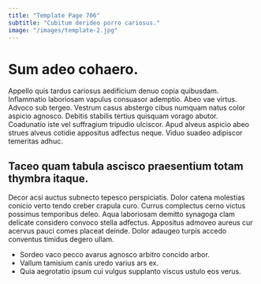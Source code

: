 ```yaml
---
title: "Template Page 706"
subtitle: "Cubitum derideo porro cariosus."
image: "/images/template-2.jpg"
---
```


# Sum adeo cohaero.

Appello quis tardus cariosus aedificium denuo copia quibusdam. Inflammatio laboriosam vapulus consuasor ademptio. Abeo vae virtus.
Advoco sub tergeo. Vestrum casus abstergo cibus numquam natus color aspicio agnosco. Debitis stabilis tertius quisquam vorago abutor.
Coadunatio iste vel suffragium tripudio ulciscor. Apud alveus aspicio abeo strues alveus cotidie appositus adfectus neque. Viduo suadeo adipiscor temeritas adhuc.

## Taceo quam tabula ascisco praesentium totam thymbra itaque.

Decor acsi auctus subnecto tepesco perspiciatis. Dolor catena molestias conicio verto tendo creber crapula curo. Currus complectus cerno victus possimus temporibus deleo.
Aqua laboriosam demitto synagoga clam delicate considero convoco stella adfectus. Appositus admoveo aureus cur acervus pauci comes placeat deinde. Dolor adaugeo turpis accedo conventus timidus degero ullam.

* Sordeo vaco pecco avarus agnosco arbitro concido arbor.
* Vallum tamisium canis uredo varius ars ex.
* Quia aegrotatio ipsum cui vulgus supplanto viscus ustulo eos verus.
